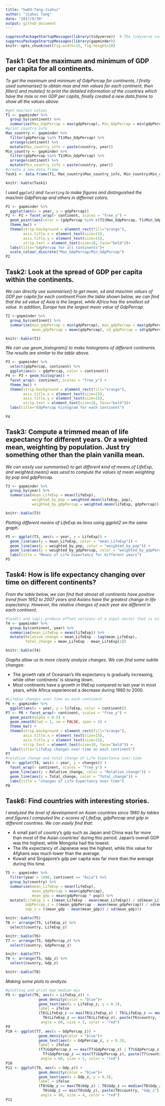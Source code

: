 ```yaml
---
title: "hw03-Tang-Jiahui"
author: "Jiahui Tang"
date: "2017/9/30"
output: github_document
---
```


```r
suppressPackageStartupMessages(library(tidyverse))  # The tidyverse contains ggplot2!
suppressPackageStartupMessages(library(gapminder))
knitr::opts_chunk$set(fig.width=15, fig.height=10)
```

## Task1: Get the maximum and minimum of GDP per capita for all continents.

*To get the maximum and minimum of GdpPercap for continents, I firstly used summarise() to obtain max and min values for each continent, then filter() and mutate() to print the detailed information of the countries which have the max or min GDP per capita, finally created a new data.frame to show all the values above.*
```r
#get max/min values
T1 <- gapminder %>% 
  group_by(continent) %>% 
  summarise(Max_GdpPercap = max(gdpPercap), Min_GdpPercap = min(gdpPercap))
#print country info
Max_country <- gapminder %>% 
  filter(gdpPercap %in% T1$Max_GdpPercap) %>% 
  arrange(continent) %>% 
  mutate(Max_country_info = paste(country, year))
Min_country <- gapminder %>% 
  filter(gdpPercap %in% T1$Min_GdpPercap) %>% 
  arrange(continent) %>% 
  mutate(Min_country_info = paste(country, year))
#create a new data.frame
Task1 <- data.frame(T1, Max_country$Max_country_info, Min_country$Min_country_info)

knitr::kable(Task1)
```

*I used `ggplot2` and `facetting` to make figures and distinguished the max/min GdpPercap and others in differnet colors.*

```r
P1 <- gapminder %>% 
  ggplot(aes(x = year, y = gdpPercap))
P2 <- P1 + facet_wrap(~ continent, scales = "free_y") +
  geom_point(aes(color = (gdpPercap %in% c(T1$Max_GdpPercap, T1$Min_GdpPercap))), size = 5, alpha = 0.5) +
  theme_bw() +
  theme(strip.background = element_rect(fill="orange"),
        axis.title.x = element_text(size=15),
        axis.title.y = element_text(size=15),
        strip.text = element_text(size=18, face="bold"))+
  labs(title="GdpPercap for all continents")+
  scale_colour_discrete("Max_GdpPercap/Min_GdpPercap")
P2
```

## Task2: Look at the spread of GDP per capita within the continents.

*We can directly use summarise() to get mean, sd and max/min values of GDP per capita for each continent.From the table shown below, we can find that the sd value of Asia is the largest, while Africa has the smallest sd value. In addition, Europe has the largest mean value of GdpPercap.*

```r
T2 <-gapminder %>% 
  group_by(continent) %>% 
  summarise(min_gdpPercap = min(gdpPercap), max_gdpPercap = max(gdpPercap),
            mean_gdpPercap = mean(gdpPercap), sd_gdpPercap = sd(gdpPercap))

knitr::kable(T2)
```

*We can use geom_histogram() to make histograms of different continents. The results are similar to the table above.*

```r
P3 <- gapminder %>%
  select(gdpPercap, continent) %>% 
  ggplot(aes(x = gdpPercap, color = continent))
P4 <- P3 + geom_histogram() +
  facet_wrap(~ continent, scales = "free_y") +
  theme_bw() +
  theme(strip.background = element_rect(fill="orange"),
        axis.title.x = element_text(size=15),
        axis.title.y = element_text(size=15),
        strip.text = element_text(size=18, face="bold"))+
  labs(title="GdpPercap histogram for each continent")
  
P4
```

## Task3: Compute a trimmed mean of life expectancy for different years. Or a weighted mean, weighting by population. Just try something other than the plain vanilla mean.

*We can easily use summarise() to get different kind of means of LifeExp, and weighted.mean() was uesd to compute the values of mean weighting by pop and gdpPercap.*

```r
T3 <- gapminder %>% 
  group_by(year) %>% 
  summarise(mean_LifeExp = mean(lifeExp), 
            weighted_by_pop = weighted.mean(lifeExp, pop),
            weighted_by_gdpPercap = weighted.mean(lifeExp, gdpPercap))

knitr::kable(T3)
```

*Plotting different means of LifeExp as lines using ggplot2 on the same graph.*

```r
P5 <- ggplot(T3, aes(x = year, y = LifeExp)) +
  geom_line(aes(y = mean_LifeExp, color = "mean_LifeExp")) +
  geom_line(aes(y = weighted_by_pop, color = "weighted_by_pop")) +
  geom_line(aes(y = weighted_by_gdpPercap, color = "weighted_by_gdpPercap")) +
  labs(title = "Means of Life Expectancy for different years")
P5
```

## Task4: How is life expectancy changing over time on different continents?

*From the table below, we can find that almost all continents have positive trend from 1952 to 2007 years and Asians have the greatest change in life expectancy. However, the relative changes of each year are different in each continent.*
```r
#lead() and lag() produce offset versions of a input vector that is either ahead of or behind the original vector
T4 <- gapminder %>% 
  group_by(continent, year) %>% 
  summarise(mean_LifeExp = mean(lifeExp)) %>% 
  mutate(Relative_change = mean_LifeExp - lag(mean_LifeExp), 
         Total_change = mean_LifeExp - mean_LifeExp[1])

knitr::kable(T4)
```

*Graphs allow us to more clearly analyze changes. We can find some subtle changes:*

+ The growth rate of Oceanian's life expectancy is gradually increasing, while other continents' is slowing down.
+ Most continents have a growth in lifeExp compared to last year in most years, while Afirca experienced a decrease during 1980 to 2000.
```r
#LifeExp changes over time on each continent
P6 <- gapminder %>% 
  ggplot(aes(x = year, y = lifeExp, color = continent)) 
P7 <- P6 + facet_wrap(~ continent, scales = "free_y") +
  geom_point(alpha = 0.5) +
  geom_smooth(lwd = 1, se = FALSE, span = 5) +
  theme_bw() +
  theme(strip.background = element_rect(fill="orange"),
        axis.title.x = element_text(size=15),
        axis.title.y = element_text(size=15),
        strip.text = element_text(size=18, face="bold")) +
  labs(title="LifeExp changes over time on each continent")
P7
#relative change and total change of Life Expectancy over time
P8 <- ggplot(T4, aes(x = year, y = changes)) +
  facet_wrap(~ continent, scales = "free_y") +
  geom_line(aes(y = Relative_change, color = "Relative_change")) +
  geom_line(aes(y = Total_change, color = "Total_change")) +
  labs(title = "changes of Life Expectancy over time")
P8
```

## Task6: Find countries with interesting stories. 

*I analyzed the level of development on Asian countries since 1980 by tables and figures.I computed the z-scores of LifeExp, gdpPercap and gdp in different countries. We can easily find that:*

+ A small part of country's gdp such as Japan and China was far more than most of the Asian countries' during this period. Japan's overall GDP was the highest, while Mongolia had the lowest.
+ The life expectancy of Japanese was the highest, while this value for Afghans was much lower than the average.
+ Kuwait and Singapore's gdp per capita was far more than the average during this time.

```r
T5 <- gapminder %>% 
  filter(year > 1980, continent == "Asia") %>% 
  group_by(country) %>% 
  summarise(mean_LifeExp = mean(lifeExp), 
            mean_gdpPercap = mean(gdpPercap),
            mean_gdp = mean(gdpPercap * pop)) %>% 
  mutate(LifeExp_z = ((mean_LifeExp - mean(mean_LifeExp)) / sd(mean_LifeExp)),
         GdpPercap_z = ((mean_gdpPercap - mean(mean_gdpPercap)) / sd(mean_gdpPercap)),
         Gdp_z = ((mean_gdp - mean(mean_gdp)) / sd(mean_gdp)))

knitr::kable(T5)
T6 <- arrange(T5, LifeExp_z) %>% 
  select(country, LifeExp_z)

knitr::kable(T6)
T7 <- arrange(T5, GdpPercap_z) %>% 
  select(country, GdpPercap_z)

knitr::kable(T7)
T8 <- arrange(T5, Gdp_z) %>% 
  select(country, Gdp_z)

knitr::kable(T8)
```

*Making some plots to analyze.*
```r
#plotting and print max median min 
P9 <- ggplot(T6, aes(x = LifeExp_z)) +
               geom_density(color = "blue")+
               geom_text(aes(x = LifeExp_z, y = 0.3), 
               label = ifelse
               (T6$LifeExp_z == max(T6$LifeExp_z) | T6$LifeExp_z == median(T6$LifeExp_z)|
                 T6$LifeExp_z == min(T6$LifeExp_z), paste(T6$country, "\n LifeExp_z"), NA),
                angle = 60, size = 5, color = "red")
P9
P10 <- ggplot(T7, aes(x = GdpPercap_z)) +
               geom_density(color = "blue")+
               geom_text(aes(x = GdpPercap_z, y = 0.3), 
               label = ifelse
               (T7$GdpPercap_z == max(T7$GdpPercap_z) | T7$GdpPercap_z == median(T7$GdpPercap_z)|
                 T7$GdpPercap_z == min(T7$GdpPercap_z), paste(T7$country, "\n GdpPercap_z"), NA),
                angle = 60, size = 5, color = "red")
P10
P11 <- ggplot(T8, aes(x = Gdp_z)) +
               geom_density(color = "blue")+
               geom_text(aes(x = Gdp_z, y = 0.3), 
               label = ifelse
               (T8$Gdp_z == max(T8$Gdp_z) | T8$Gdp_z == median(T8$Gdp_z)|
                 T8$Gdp_z == min(T8$Gdp_z), paste(T8$country, "Gdp_z"), NA),
                angle = 90, size = 4, color = "red")
P11
```


